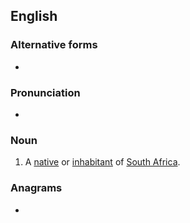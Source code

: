 ==English==

===Alternative forms===
* {{l|en|Saffa}}

===Pronunciation===
* {{audio|En-au-Saffer.ogg|Audio (AU)|lang=en}}

===Noun===
{{en-noun}}

# {{lb|en|slang}} A [[native]] or [[inhabitant]] of [[South Africa]].

===Anagrams===
* {{anagrams|en|a=aeffrs|raffes}}